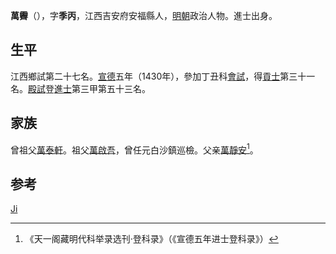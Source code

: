 '''萬霽'''（{{bd|1386年||？}}），字'''季丙'''，江西吉安府安福縣人，[[明朝|明朝]]政治人物。進士出身。

== 生平 ==
江西鄉試第二十七名。[[宣德|宣德]]五年（1430年），參加丁丑科[[會試|會試]]，得[[貢士|貢士]]第三十一名。[[殿試|殿試]]登[[進士|進士]]第三甲第五十三名。

== 家族 ==
曾祖父[[萬泰軒|萬泰軒]]。祖父[[萬啟吾|萬啟吾]]，曾任元白沙鎮巡檢。父亲[[萬靜安|萬靜安]]<ref>《天一阁藏明代科举录选刊·登科录》（《宣德五年进士登科录》）</ref>。

== 参考 ==
{{reflist}}

{{宣德五年庚戌科殿試金榜}}

{{Authority control}}
{{DEFAULTSORT:Wan}}
[[Category:万姓|Ji]]

{{明朝人物小作品}}